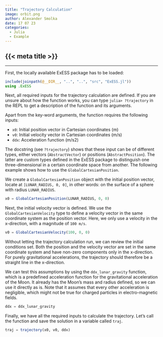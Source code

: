 ```yaml
---
title: "Trajectory Calculation"
image: orbit.png
author: Alexander Smolka
date: 17 07 23
categories:
  - Julia
  - Example
---
```


::: {.hidden }
# {{< meta title >}}
:::

---

First, the locally available ExESS package has to be loaded:
```julia
include(joinpath(@__DIR__, "..", "..", "src", "ExESS.jl"))
using .ExESS
```

Next, all required inputs for the trajectory calculation are defined.
If you are unsure about how the function works, you can type `julia> ?trajectory` in the REPL
to get a description of the function and its arguments.

Apart from the key-word arguments, the function requires the following inputs:

* `x0`: Initial position vector in Cartesian coordinates (m)
* `v0`: Initial velocity vector in Cartesian coordinates (m/s)
* `ddx`: Acceleration function (m/s2)

The docstring (see `?trajectory`) shows that these input can be of different types, either
vectors (`AbstractVector`) or positions (`AbstractPosition`). The latter are custom types
defined in the ExESS package to distinguish one three-dimensional in a certain coordinate
space from another. The following example shows how to use the `GlobalCartesianPosition`.

We create a `GlobalCartesianPosition` object with the initial position vector, locate at
`[LUNAR_RADIUS, 0, 0]`, in other words: on the surface of a sphere with radius `LUNAR_RADIUS`.
```julia
x0 = GlobalCartesianPosition(LUNAR_RADIUS, 0, 0)
```

Next, the initial velocity vector is defined. We use the `GlobalCartesianVelocity` type
to define a velocity vector in the same coordinate system as the position vector. Here, we
only use a velocity in the x-direction, with a magnitude of `100 m/s`.
```julia
v0 = GlobalCartesianVelocity(100, 0, 0)
```

Without letting the trajectory calculation run, we can review the initial conditions set.
Both the position and the velocity vector are set in the same coordinate system and have
non-zero components only in the x-direction. For purely gravitational accelerations, the
trajectory should therefore be a straight line in the x-direction.

We can test this assumptions by using the `ddx_lunar_gravity` function, which is a 
predefined acceleration function for the gravitational acceleration of the Moon. It
already has the Moon's mass and radius defined, so we can use it directly as is. Note
that it assumes that every other acceleration is negligible, which might not be true
for charged particles in electro-magnetic fields.
```julia
ddx = ddx_lunar_gravity
```

Finally, we have all the required inputs to calculate the trajectory. Let's call the
function and save the solution in a variable called `traj`.
```julia
traj = trajectory(x0, v0, ddx)
```
